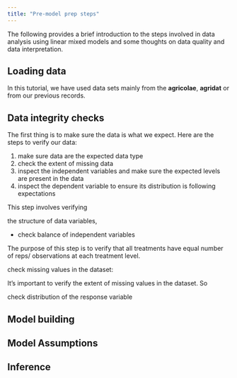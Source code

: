 ```yaml
---
title: "Pre-model prep steps"
---
```


The following provides a brief introduction to the steps involved in data analysis using linear mixed models and some thoughts on data quality and data interpretation. 

## Loading data 

In this tutorial, we have used data sets mainly from the **agricolae**, **agridat** or from our previous records. 


## Data integrity checks 

The first thing is to make sure the data is what we expect. Here are the steps to verify our data:

1.  make sure data are the expected data type
2.  check the extent of missing data
3.  inspect the independent variables and make sure the expected levels are present in the data
4.  inspect the dependent variable to ensure its distribution is following expectations




This step involves verifying 

the structure of data variables, 


- check balance of independent variables 

The purpose of this step is to verify that all treatments have equal number of reps/ observations at each treatment level.


check missing values in the dataset:

It's important to verify the extent of missing values in the dataset. So 


check distribution of the response variable



## Model building

## Model Assumptions

## Inference